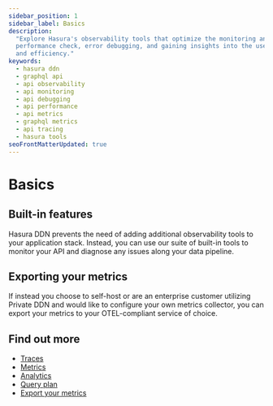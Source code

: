 ```yaml
---
sidebar_position: 1
sidebar_label: Basics
description:
  "Explore Hasura's observability tools that optimize the monitoring and debugging of your GraphQL API. Learn about
  performance check, error debugging, and gaining insights into the use of your GraphQL API for increased productivity
  and efficiency."
keywords:
  - hasura ddn
  - graphql api
  - api observability
  - api monitoring
  - api debugging
  - api performance
  - api metrics
  - graphql metrics
  - api tracing
  - hasura tools
seoFrontMatterUpdated: true
---
```


# Basics

## Built-in features

Hasura DDN prevents the need of adding additional observability tools to your application stack. Instead, you can use
our suite of built-in tools to monitor your API and diagnose any issues along your data pipeline.

## Exporting your metrics

If instead you choose to self-host or are an enterprise customer utilizing Private DDN and would like to configure your
own metrics collector, you can export your metrics to your OTEL-compliant service of choice.

## Find out more

- [Traces](/observability/built-in/traces.mdx)
- [Metrics](/observability/built-in/metrics.mdx)
- [Analytics](/observability/built-in/model-analytics/index.mdx)
- [Query plan](/observability/built-in/explain/index.mdx)
- [Export your metrics](/observability/export.mdx)
